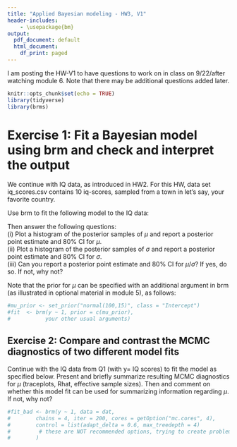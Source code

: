 ```yaml
---
title: "Applied Bayesian modeling - HW3, V1"
header-includes:
    - \usepackage{bm}
output:
  pdf_document: default
  html_document:
    df_print: paged
---
```


I am posting the HW-V1 to have questions to work on in class on 9/22/after watching module 6. Note that there may be additional questions added later.


```r
knitr::opts_chunk$set(echo = TRUE)
library(tidyverse)
library(brms)
```

# Exercise 1: Fit a Bayesian model using brm and check and interpret the output

We continue with IQ data, as introduced in HW2. For this HW, data set iq_scores.csv contains 10 iq-scores, sampled from a town in let's say, your favorite country. 

Use brm to fit the following model to the IQ data:
\begin{eqnarray*}
y_i|\theta_i, \sigma^2 &\sim& N(\theta_i, \sigma^2) \text{(independent), for } i = 1, 2, \hdots, n; \\
\mu &\sim& N(100, 15^2);\\
\sigma &\sim& \text{use the brm-default}.
\end{eqnarray*} 

Then answer the following questions:  
(i) Plot a histogram of the posterior samples of $\mu$ and report a posterior point estimate and 80% CI for $\mu$.  
(ii) Plot a histogram of the posterior samples of $\sigma$ and report a posterior point estimate and 80% CI for $\sigma$.  
(iii) Can you report a posterior point estimate and 80% CI for $\mu/\sigma$? If yes, do so. If not, why not?   

Note that the prior for $\mu$ can be specified with an additional argument in brm (as illustrated in optional material in module 5), as follows:
```r
#mu_prior <- set_prior("normal(100,15)", class = "Intercept")
#fit  <- brm(y ~ 1, prior = c(mu_prior), 
#           your other usual arguments)
```


## Exercise 2: Compare and contrast the MCMC diagnostics of two different model fits

Continue with the IQ data from Q1 (with y= IQ scores)  to fit the model  as specified below. Present and briefly summarize resulting MCMC diagnostics for $\mu$ (traceplots, Rhat, effective sample sizes). Then and comment on whether this model fit can be used for summarizing information regarding $\mu$. If not, why not? 


```r
#fit_bad <- brm(y ~ 1, data = dat,
#        chains = 4, iter = 200, cores = getOption("mc.cores", 4),
#        control = list(adapt_delta = 0.6, max_treedepth = 4)
#         # these are NOT recommended options, trying to create problems here!
#        )
```


